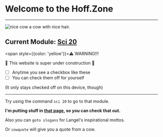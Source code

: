 # Welcome to the Hoff.Zone
---

<div style={{width: '100%', display: 'flex', flexDirection: 'column', alignItems: 'center'}}>
  <img
    src="https://media0.giphy.com/media/h55EUEsTG9224/giphy.webp?cid=2d6378eblxpyc43h354bwksaqw1ebgpnau4f0kstz6psp5p7&ep=v1_gifs_search&rid=giphy.webp&ct=g"
    alt="nice cow"
    style={{ maxWidth: '320px', padding: '1rem', border: '1px solid var(--yellow)', borderRadius: '10px'}}
  />
  <span className="mt-0">a cow with nice hair.</span>
</div>

## Current Module: [Sci 20](/sci/20)

<span style={{color: 'yellow'}}>⚠️</span> WARNING!!!

🚧 This website is super under construction 🚧

- [ ] Anytime you see a checkbox like these
- [ ] You can check them off for yourself

(It only stays checked off on this device, though)

---

Try using the command `sci 20` to go to that module.

**I'm putting stuff in [that page](/sci/20), so you can check that out.**

Also you can `goto slogans` for Langel's inspirational mottos.

Or `cowquote` will give you a quote from a cow.
